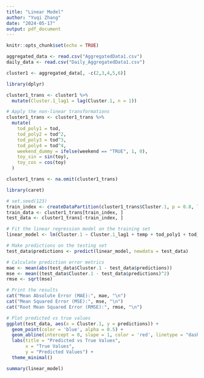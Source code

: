 ```yaml
---
title: "Linear Model"
author: "Yuqi Zhang"
date: "2024-05-17"
output: pdf_document
---
```


```r
knitr::opts_chunk$set(echo = TRUE)
```

```r
aggregated_data <- read.csv("AggregatedData1.csv")
daily_data <- read.csv("Daily_AggregatedData1.csv")
```

```r
cluster1 <- aggregated_data[, -c(2,3,4,5,6)]
```

```r
library(dplyr)

cluster1_trans <- cluster1 %>%
  mutate(Cluster.1_lag1 = lag(Cluster.1, n = 1))

# Apply the non-linear transformations
cluster1_trans <- cluster1_trans %>%
  mutate(
    tod_poly1 = tod,
    tod_poly2 = tod^2,
    tod_poly3 = tod^3,
    tod_poly4 = tod^4,
    weekend_dummy = ifelse(weekend == "TRUE", 1, 0),
    toy_sin = sin(toy),
    toy_cos = cos(toy)
  )

cluster1_trans <- na.omit(cluster1_trans)
```


```r
library(caret)

# set.seed(123) 
train_index <- createDataPartition(cluster1_trans$Cluster.1, p = 0.8, list = FALSE)
train_data <- cluster1_trans[train_index, ]
test_data <- cluster1_trans[-train_index, ]

# Fit the linear regression model on the training set
linear_model <- lm(Cluster.1 ~ Cluster.1_lag1 + temp + tod_poly1 + tod_poly2 + tod_poly3 + tod_poly4 + weekend_dummy + toy_sin + toy_cos, data = train_data)

# Make predictions on the testing set
test_data$predictions <- predict(linear_model, newdata = test_data)

# Calculate prediction error metrics
mae <- mean(abs(test_data$Cluster.1 - test_data$predictions))
mse <- mean((test_data$Cluster.1 - test_data$predictions)^2)
rmse <- sqrt(mse)

# Print the results
cat("Mean Absolute Error (MAE):", mae, "\n")
cat("Mean Squared Error (MSE):", mse, "\n")
cat("Root Mean Squared Error (RMSE):", rmse, "\n")

```


```r
# Plot predicted vs true values
ggplot(test_data, aes(x = Cluster.1, y = predictions)) +
  geom_point(color = 'blue', alpha = 0.5) +
  geom_abline(intercept = 0, slope = 1, color = 'red', linetype = "dashed") +
  labs(title = "Predicted vs True Values",
       x = "True Values",
       y = "Predicted Values") +
  theme_minimal()
```
```r
summary(linear_model)
```

